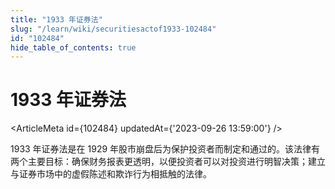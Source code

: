```yaml
---
title: "1933 年证券法"
slug: "/learn/wiki/securitiesactof1933-102484"
id: "102484"
hide_table_of_contents: true
---
```



# 1933 年证券法

<ArticleMeta id={102484} updatedAt={'2023-09-26 13:59:00'} />
<div className='border-solid border-b border-t-0 my-4 border-[var(--ifm-color-gray-300)]' />

1933 年证券法是在 1929 年股市崩盘后为保护投资者而制定和通过的。该法律有两个主要目标：确保财务报表更透明，以便投资者可以对投资进行明智决策；建立与证券市场中的虚假陈述和欺诈行为相抵触的法律。
